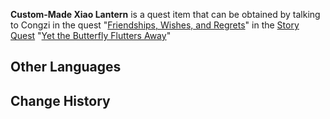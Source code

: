 {{Item Infobox
|id           = 100685
|image        = Item Xiao Lantern.png
|type         = Quest Items
|description  = Xiao Lantern obtained by [[Congzi]], and it has the names of the five childhood playmates inscribed upon it. May the fire pass on, and may friendship never die.
|source1      = Can be obtained during the "[[Friendships, Wishes, and Regrets]]" Quest
}}
'''Custom-Made Xiao Lantern''' is a quest item that can be obtained by talking to Congzi in the quest "[[Friendships, Wishes, and Regrets]]" in the [[Story Quest]] "[[Yet the Butterfly Flutters Away]]"

==Other Languages==
{{Other Languages|default_hidden = 1
|en      = Custom-Made Xiao Lantern
|zhs     = 特制的霄灯
|zhs_rm  = Tèzhì de Xiāodēng
|zht     = 特製的霄燈
|zht_rm  = Tèzhì de Xiāodēng
|ja      = 特製の霄灯
|ja_rm   = Tokusei no Shoutou
|ko      = 특제 소등
|ko_rm   = 
|es      = Linterna celeste especial
|fr      = Lanterne céleste spéciale
|ru      = Заказной небесный фонарь
|th      = โคม Xiao สั่งทำพิเศษ
|th_rm   = 
|vi      = Đèn Tiêu đặc biệt
|de      = Laternensonderanfertigung
|id      = Lentera Xiao yang Dibuat Khusus
|pt      = Lanterna Celeste Especial
}}

==Change History==
{{Change History|1.3}}